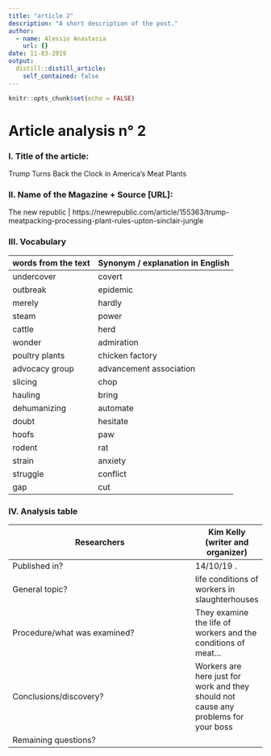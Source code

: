 ```yaml
---
title: "article 2"
description: "A short description of the post."
author:
  - name: Alessio Anastasia
    url: {}
date: 11-03-2019
output:
  distill::distill_article:
    self_contained: false
---
```


```r
knitr::opts_chunk$set(echo = FALSE)
```

# Article analysis n° 2 

### I. Title of the article: 

Trump Turns Back the Clock in America’s Meat Plants

### II. Name of the Magazine + Source [URL]:

The new republic | https://newrepublic.com/article/155363/trump-meatpacking-processing-plant-rules-upton-sinclair-jungle

### III. Vocabulary

| words from the text | Synonym / explanation in   English |
| ------------------- | ---------------------------------- |
|     undercover             |       covert         |
|     outbreak     |         epidemic          |
|        merely         |         hardly           |
|       steam        |            power            |
|         cattle      |       herd        |
|       wonder         |          admiration        |
|       poultry plants      |        chicken factory         |
|     advocacy group     |        advancement association           |
|     slicing       |        chop           |
|       hauling        |      bring      |
|       dehumanizing        |       automate      |
|         doubt        |      hesitate        |
|       hoofs       |       paw      |
|        rodent      |      rat      |
|       strain         |     anxiety    |
|         struggle   |       conflict        |
|            gap   |      cut       |
### IV. Analysis table

| Researchers                    |   Kim Kelly (writer and organizer)   |
|--------------------------------|-------|
| Published in?                  |   14/10/19  .|
| General topic?                 |   life conditions of workers in slaughterhouses   |
| Procedure/what   was examined? |   They examine the life of workers and the conditions of meat...|
| Conclusions/discovery?         |   Workers are here just for work and they should not cause any problems for your boss  |
| Remaining questions?           |     |



